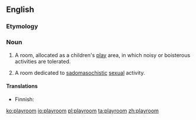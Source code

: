 ==English==

===Etymology===
{{compound|en|play|room}}

===Noun===
{{en-noun}}

# A room, allocated as a children's [[play]] area, in which noisy or boisterous activities are tolerated.
# {{lb|en|BDSM}} A room dedicated to [[sadomasochistic]] [[sexual]] activity.

====Translations====
{{trans-top|room dedicated for playing}}
* Finnish: {{t|fi|leikkihuone}}
{{trans-mid}}
{{trans-bottom}}

[[ko:playroom]]
[[io:playroom]]
[[pl:playroom]]
[[ta:playroom]]
[[zh:playroom]]